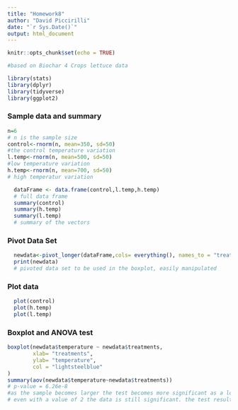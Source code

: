 ```yaml
---
title: "Homework8"
author: "David Piccirilli"
date: "`r Sys.Date()`"
output: html_document
---
```


```r
knitr::opts_chunk$set(echo = TRUE)
```

```r

#based on Biochar 4 Crops lettuce data

library(stats)
library(dplyr)
library(tidyverse)
library(ggplot2)
```
### Sample data and summary
```r
n=6
# n is the sample size
control<-rnorm(n, mean=350, sd=50)
#the control temperature variation
l.temp<-rnorm(n, mean=500, sd=50)
#low temperature variation 
h.temp<-rnorm(n, mean=700, sd=50)
# high temperatur variation

  dataFrame <- data.frame(control,l.temp,h.temp)
  # full data frame
  summary(control)
  summary(h.temp)
  summary(l.temp)
  # summary of the vectors
```
### Pivot Data Set
```r
  newdata<-pivot_longer(dataFrame,cols= everything(), names_to = "treatments", values_to="temperature")
  print(newdata)
  # pivoted data set to be used in the boxplot, easily manipulated
```
### Plot data 
```r
  plot(control)
  plot(h.temp)
  plot(l.temp)
```

### Boxplot and ANOVA test
```r
boxplot(newdata$temperature ~ newdata$treatments, 
        xlab= "treatments",
        ylab= "temperature",
        col = "lightsteelblue"
)
summary(aov(newdata$temperature~newdata$treatments)) 
# p-value = 6.26e-8
#as the sample becomes larger the test becomes more significant as a lower value each time the sample size is increased. 
# even with a value of 2 the data is still significant. the test resulted in p-value= 0.0255.

```